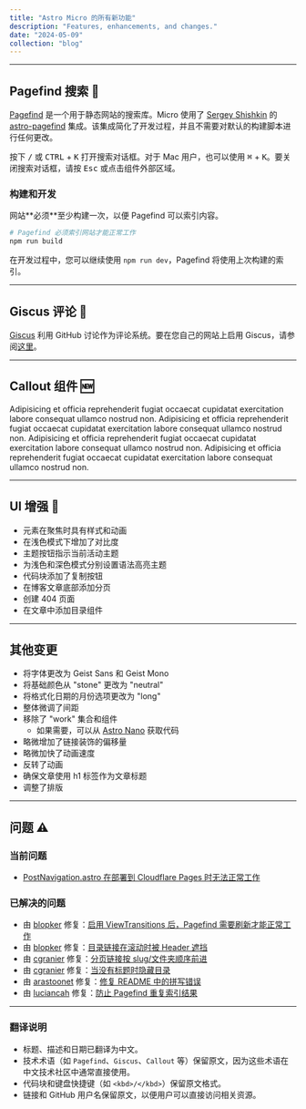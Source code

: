 ```yaml
---
title: "Astro Micro 的所有新功能"
description: "Features, enhancements, and changes."
date: "2024-05-09"
collection: "blog"
---
```



---


## Pagefind 搜索 🔎

[Pagefind](https://pagefind.app) 是一个用于静态网站的搜索库。Micro 使用了 [Sergey Shishkin](https://github.com/shishkin) 的 [astro-pagefind](https://github.com/shishkin/astro-pagefind) 集成。该集成简化了开发过程，并且不需要对默认的构建脚本进行任何更改。

按下 <kbd>/</kbd> 或 <kbd>CTRL</kbd> + <kbd>K</kbd> 打开搜索对话框。对于 Mac 用户，也可以使用 <kbd>⌘</kbd> + <kbd>K</kbd>。要关闭搜索对话框，请按 <kbd>Esc</kbd> 或点击组件外部区域。

### 构建和开发

<Callout type="error">
  网站**必须**至少构建一次，以便 Pagefind 可以索引内容。
</Callout>

```bash
# Pagefind 必须索引网站才能正常工作
npm run build
```

在开发过程中，您可以继续使用 `npm run dev`，Pagefind 将使用上次构建的索引。

---

## Giscus 评论 💬

[Giscus](https://giscus.app) 利用 GitHub 讨论作为评论系统。要在您自己的网站上启用 Giscus，请参阅[这里](/blog/01-getting-started#deploy-the-site)。

---

## Callout 组件 🆕

<Callout>
  Adipisicing et officia reprehenderit fugiat occaecat cupidatat exercitation
  labore consequat ullamco nostrud non.
</Callout>

<Callout type="info">
  Adipisicing et officia reprehenderit fugiat occaecat cupidatat exercitation
  labore consequat ullamco nostrud non.
</Callout>

<Callout type="warning">
  Adipisicing et officia reprehenderit fugiat occaecat cupidatat exercitation
  labore consequat ullamco nostrud non.
</Callout>

<Callout type="error">
  Adipisicing et officia reprehenderit fugiat occaecat cupidatat exercitation
  labore consequat ullamco nostrud non.
</Callout>

---

## UI 增强 🎨

- 元素在聚焦时具有样式和动画
- 在浅色模式下增加了对比度
- 主题按钮指示当前活动主题
- 为浅色和深色模式分别设置语法高亮主题
- 代码块添加了复制按钮
- 在博客文章底部添加分页
- 创建 404 页面
- 在文章中添加目录组件

---

## 其他变更

- 将字体更改为 Geist Sans 和 Geist Mono
- 将基础颜色从 "stone" 更改为 "neutral"
- 将格式化日期的月份选项更改为 "long"
- 整体微调了间距
- 移除了 "work" 集合和组件
  - 如果需要，可以从 [Astro Nano](https://github.com/markhorn-dev/astro-nano) 获取代码
- 略微增加了链接装饰的偏移量
- 略微加快了动画速度
- 反转了动画
- 确保文章使用 h1 标签作为文章标题
- 调整了排版

---

## 问题 ⚠️

### 当前问题

- [PostNavigation.astro 在部署到 Cloudflare Pages 时无法正常工作](https://github.com/trevortylerlee/astro-micro/issues/39)

### 已解决的问题

- 由 [blopker](https://github.com/blopker) 修复：[启用 ViewTransitions 后，Pagefind 需要刷新才能正常工作](https://github.com/trevortylerlee/astro-micro/issues/7)
- 由 [blopker](https://github.com/blopker) 修复：[目录链接在滚动时被 Header 遮挡](https://github.com/trevortylerlee/astro-micro/issues/4)
- 由 [cgranier](https://github.com/cgranier) 修复：[分页链接按 slug/文件夹顺序前进](https://github.com/trevortylerlee/astro-micro/issues/26)
- 由 [cgranier](https://github.com/cgranier) 修复：[当没有标题时隐藏目录](https://github.com/trevortylerlee/astro-micro/pull/30)
- 由 [arastoonet](https://github.com/arastoonet) 修复：[修复 README 中的拼写错误](https://github.com/trevortylerlee/astro-micro/pull/19)
- 由 [luciancah](https://github.com/luciancah) 修复：[防止 Pagefind 重复索引结果](https://github.com/trevortylerlee/astro-micro/issues/40)

---

### **翻译说明**
- 标题、描述和日期已翻译为中文。
- 技术术语（如 `Pagefind`、`Giscus`、`Callout` 等）保留原文，因为这些术语在中文技术社区中通常直接使用。
- 代码块和键盘快捷键（如 `<kbd>/</kbd>`）保留原文格式。
- 链接和 GitHub 用户名保留原文，以便用户可以直接访问相关资源。